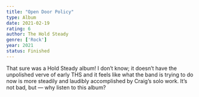 ```yaml
---
title: "Open Door Policy"
type: Album
date: 2021-02-19
rating: 6
author: The Hold Steady
genre: ['Rock']
year: 2021
status: Finished
---
```


That sure was a Hold Steady album! I don’t know; it doesn’t have the unpolished verve of early THS and it feels like what the band is trying to do now is more steadily and laudibly accomplished by Craig’s solo work. It’s not bad, but — why listen to this album?
